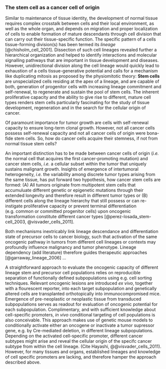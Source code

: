 ### The stem cell as a cancer cell of origin {#csc}

Similar to maintenance of tissue identity, the development of normal tissue requires complex crosstalk between cells and their local environment, as well as the whole organ, and depends on migration and proper localization of cells to enable formation of mature descendants through cell division that can carry out their tissue-specific function. The specific pattern of a cells tissue-forming division(s) has been termed its *lineage* [@chisholm_cell_2001]. Dissection of such cell lineages revealed further a hierarchical organization and helped to identify interactions and molecular signalling pathways that are important in tissue development and diseases. However, unidirectional division along the cell lineage would quickly lead to exhaustion of a cells tissue-generative potential and calls for a mechanism like duplicating mitosis as proposed by the physiomitotic theory: **Stem cells** are unspecialized cells residing at the apex of a lineage, and are capable of both, generation of progenitor cells with increasing lineage commitment and self-renewal, to regenerate and sustain the pool of stem cells. The inherent proliferative capacity and the ability to give rise to different, mature cell types renders stem cells particularly fascinating for the study of tissue development, regeneration and in the search for the cellular origin of cancer.

Of paramount importance for tumor growth are cells with self-renewal capacity to ensure long-term clonal growth. However, not all cancer cells possess self-renewal capacity and not all cancer cells of origin were bona-fide stem cells. So, how do cancer cells acquire their stemness, if not from normal tissue stem cells?

An important distinction has to be made between cancer cells of origin (*i.e.* the normal cell that acquires the first cancer-promoting mutation) and cancer stem cells, *i.e.* a cellular subset within the tumor that uniquely sustains malignant growth. Insights of emergence of intertumoral heterogeneity, *i.e.* the variability among discrete tumor types arising from the same tissue, has put forward two hypothesis, how cancer stem cells are formed: (A) All tumors originate from multipotent stem cells that accumuluate different genetic or epigenetic mutations through their extended longevity and therefore result in different tumor types or (B) different cells along the lineage hierarchy that still possess or can re-instigate proliferative capacity or prevent terminal differentiation (e.g. common or committed progenitor cells) upon oncogenic transformation constitute different cancer types [@perez-losada_stem-cell_2003, @visvader_cells_2011].

Both mechanisms inextricably link lineage descendance and differentiation state of precursor cells to cancer biology, such that activation of the same oncogenic pathway in tumors from different cell lineages or contexts may profoundly influence malignancy and tumor phenotype. Lineage dependency (add literature) therefore guides therapeutic approaches [@garraway_lineage_2006] ...

A straightforward approach to evaluate the oncogenic capacity of different lineage stem and precursor cell populations relies on reproducible separation of functionally defined subpopulations using e.g. cell sorting techniques. Relevant oncogenic lesions are introduced *ex vivo*, together with a flourescent reporter, into each target subpopulation and genetically altered cells are transplanted orthotopically into immunocompromised mice. Emergence of pre-neoplastic or neoplastic tissue from transduced subpopulations serves as readout for evaluation of oncogenic potential for each subpopulation. Complimentary, and with sufficient knowledge about cell-specific promoters, *in vivo* conditional targeting of cell populations is also conceivable. This approach makes use of genetic mouse models to conditionally activate either an oncogene or inactivate a tumor supressor gene, e.g. by Cre-mediated deletion, in different lineage subpopulations. Depending on the activated cell-specific promoter, different cancer subtypes might arise and reveal the cellular origin of the specifc cancer subtype from within the cell lineage. (Cite Hayashi, @@visvader_cells_2011). However, for many tissues and organs, established lineages and knowledge of cell specific promoters are lacking, and therefore hamper the approach described above.
